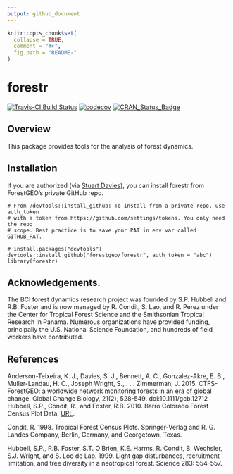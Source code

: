 ```yaml
---
output: github_document
---
```


<!-- README.md is generated from README.Rmd. Please edit that file -->

```r
knitr::opts_chunk$set(
  collapse = TRUE,
  comment = "#>",
  fig.path = "README-"
)
```

# forestr

[![Travis-CI Build Status](https://travis-ci.org/forestgeo/forestr.svg?branch=master)](https://travis-ci.org/forestgeo/forestr)
[![codecov](https://codecov.io/github/forestgeo/forestr/branch/master/graphs/badge.svg)](https://codecov.io/github/forestgeo/forestr) 
[![CRAN_Status_Badge](http://www.r-pkg.org/badges/version/forestr)](https://cran.r-project.org/package=forestr)

## Overview

This package provides tools for the analysis of forest dynamics.

## Installation

If you are authorized (via [Stuart Davies](daviess@si.edu)), you can install forestr from ForestGEO's private GitHub repo.

```
# From ?devtools::install_github: To install from a private repo, use auth_token
# with a token from https://github.com/settings/tokens. You only need the repo 
# scope. Best practice is to save your PAT in env var called GITHUB_PAT.

# install.packages("devtools")
devtools::install_github("forestgeo/forestr", auth_token = "abc")
library(forestr)
```

## Acknowledgements.

The BCI forest dynamics research project was founded by S.P. Hubbell and R.B.
Foster and is now managed by R. Condit, S. Lao, and R. Perez under the Center
for Tropical Forest Science and the Smithsonian Tropical Research in Panama. 
Numerous organizations have provided funding, principally the U.S. National 
Science Foundation, and hundreds of field workers have contributed.

## References

Anderson-Teixeira, K. J., Davies, S. J., Bennett, A. C., Gonzalez-Akre, E. B.,
Muller-Landau, H. C., Joseph Wright, S., . . . Zimmerman, J. 2015.
CTFS-ForestGEO: a worldwide network monitoring forests in an era of global
change. Global Change Biology, 21(2), 528-549. doi:10.1111/gcb.12712 Hubbell,
S.P., Condit, R., and Foster, R.B. 2010. Barro Colorado Forest Census Plot
Data. [URL](http://ctfs.si.edu/webatlas/datasets/bci).

Condit, R. 1998. Tropical Forest Census Plots. Springer-Verlag and R. G.
Landes Company, Berlin, Germany, and Georgetown, Texas.

Hubbell, S.P., R.B. Foster, S.T. O'Brien, K.E. Harms, R. Condit, B. Wechsler,
S.J. Wright, and S. Loo de Lao. 1999. Light gap disturbances, recruitment
limitation, and tree diversity in a neotropical forest. Science 283: 554-557.











